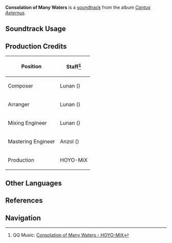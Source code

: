 {{Soundtrack Infobox
|image          = Cantus Aeternus.png
|album          = Cantus Aeternus
|disc           = 1
|number         = 16
|featured       =
|featured2      =
|featured3      =
|featured_disc  =
|featured_disc2 =
|featured_disc3 =
|youtube_id     = qgePZJhuejA
|spotify_id     = 2JyVoOFsVsuxK5czUg385K
|previous       = Unfinished Ideal
|next           = Submerged Trumpet
}}
'''Consolation of Many Waters''' is a [[soundtrack]] from the album ''[[Cantus Aeternus]]''.

==Soundtrack Usage==
{{Soundtrack Usage
|location          = Sea of Bygone Eras
|quest             = 
|domain            = 
|eventgameplay     = 
|special_displayed = 
|special           = 
|teapot            = 
|mediaoriginal     =
}}
<!--
==Other Arrangements==
{{Files by Category Gallery|Media Using an Unreleased Arrangement of {{subst:#titleparts:{{subst:PAGENAME}}}} Soundtrack}}
-->
==Production Credits==
{| class="wikitable sortable"
|-
! Position
! Staff<ref>QQ Music: [https://y.qq.com/n/ryqq/songDetail/000QBdWa3kufKQ {{zh|众水的慰藉}} Consolation of Many Waters - HOYO-MiX]</ref>
|-
! Composer
| Lunan ({{zh|路南}})
|-
! Arranger
| Lunan ({{zh|路南}})
|-
! Mixing Engineer
| Lunan ({{zh|路南}})
|-
! Mastering Engineer
| Anzol ({{zh|鸦雀有声}})
|-
! Production
| HOYO-MiX
|}
<!--
==Trivia==
-->
==Other Languages==
{{Other Languages
|default_hidden = 1
|en       = Consolation of Many Waters
|zhs      = 众水的慰藉
|zhs_rm   = Zhòngshuǐ de Wèijiè
|zht      = 眾水的慰藉
|zht_rm   = Zhòngshuǐ de Wèijiè
|zh_tl    = Consolation of Many Waters
|ja       = 衆の水の慰め
|ja_rm    = Shuu no Mizu no Nagusame
|ja_tl    = Consolation of Many Waters
}}

==References==
{{Reflist}}

==Navigation==
{{Soundtrack Navbox|Cantus Aeternus}}
